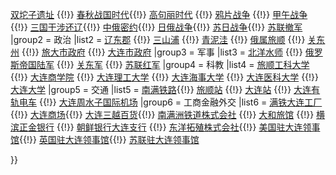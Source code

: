 {{Navbox
|name = 大连历史
|title = <span style="color:#000001;">大连历史</span>
<!-- |liststyle = background:silver;-->
<!-- |titlestyle = background:#808040;color:#ffffff;--><!-- 标题色 -->
<!-- |groupstyle=background:#A5A552;color:#ffffff;--><!-- 左边栏色 -->
<!-- |liststyle=background:#ffffff;-->
<!-- |evenstyle  = background:#F0F0F0;--><!-- 间隔色 -->
<!-- |abovestyle = background:#A5A552;color:#ffffff;--><!-- 次标题色 -->
|above = [[Portal:大连|大连主题页]]
|selected = {{{1|}}}
|state = {{{state<includeonly>|collapsed</includeonly>}}}
|group1 =[[大连历史|<span style="color:#00008B;">历史</span>]]
|list1 = [[大嘴子遗址]] {{!}} [[双坨子遗址]] {{!}} [[莱国|春秋战国时代]]{{!}} [[高句丽|高句丽时代]] {{!}} [[鸦片战争]] {{!}} [[甲午战争]] {{!}} [[三国干涉还辽]]{{!}} [[中俄密约]]{{!}} [[日俄战争]]{{!}} [[苏联军事占领下的满洲|苏日战争]]{{!}} [[大连市#历史|苏联撤军]]
|group2 = 政治
|list2 = [[辽东郡]] {{!}} [[三山浦]] {{!}} [[青泥洼]] {{!}} [[关东州|俄属旅顺]] {{!}} [[关东州]] {{!}} [[旅大市|旅大市政府]] {{!}} [[大连市|大连市政府]]
|group3 = 军事
|list3 = [[北洋水师]] {{!}} [[俄罗斯帝国陆军]] {{!}} [[关东军]] {{!}} [[苏联红军]] 
|group4 = 科教
|list4 = [[旅顺工科大学]] {{!}} [[大连商学院]] {{!}} [[大连理工大学]]  {{!}} [[大连海事大学]]  {{!}} [[大连医科大学]] {{!}} [[大连大学]] 
|group5 = 交通
|list5 = [[南满铁路]]{{!}} [[旅顺站]] {{!}} [[大连站]] {{!}} [[大连有轨电车]] {{!}} [[大连周水子国际机场]] 
|group6 = 工商金融外交
|list6 = [[大连机车车辆|满铁大连工厂]] {{!}} [[大连商场]]{{!}} [[三越百货|大连三越百货]]{{!}} [[南满洲铁道株式会社]] {{!}} [[大和旅馆#大连|大和旅馆]] {{!}} [[横滨正金银行大楼_(大连)|横滨正金银行]] {{!}} [[朝鲜银行|朝鲜银行大连支行]] {{!}} [[东洋拓殖株式会社大连支社|东洋拓殖株式会社]]{{!}} [[美国驻大连领事馆]]{{!}} [[英国驻大连领事馆]]{{!}} [[苏联驻大连领事馆]]
</div>
}}